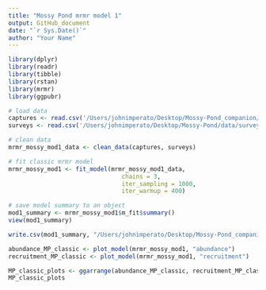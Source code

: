```yaml
---
title: "Mossy Pond mrmr model 1"
output: GitHub_document
date: "`r Sys.Date()`"
author: "Your Name"
---
```


```r
library(dplyr)
library(readr)
library(tibble)
library(rstan)
library(mrmr)
library(ggpubr)
```

```r

# load data
captures <- read.csv('/Users/johnimperato/Desktop/Mossy-Pond_companion/MP_captures.csv')
surveys <- read.csv('/Users/johnimperato/Desktop/Mossy-Pond/data/survey_MossyPond.csv')

# clean data 
mrmr_mossy_mod1_data <- clean_data(captures, surveys)

# fit classic mrmr model
mrmr_mossy_mod1 <- fit_model(mrmr_mossy_mod1_data,
                                chains = 3, 
                                iter_sampling = 1000, 
                                iter_warmup = 400)

# save model summary to an object
mod1_summary <- mrmr_mossy_mod1$m_fit$summary()
view(mod1_summary)

write.csv(mod1_summary, "/Users/johnimperato/Desktop/Mossy-Pond_companion/mp_classic_mod_sumary.csv")

```

```r

abundance_MP_classic <- plot_model(mrmr_mossy_mod1, "abundance")
recruitment_MP_classic <- plot_model(mrmr_mossy_mod1, "recruitment")

MP_classic_plots <- ggarrange(abundance_MP_classic, recruitment_MP_classic, ncol=1)
MP_classic_plots

```
